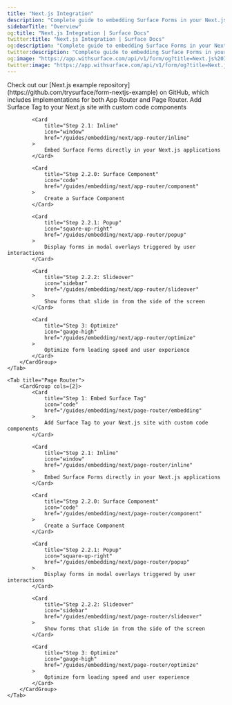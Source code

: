 ```yaml
---
title: "Next.js Integration"
description: "Complete guide to embedding Surface Forms in your Next.js site"
sidebarTitle: "Overview"
og:title: "Next.js Integration | Surface Docs"
twitter:title: "Next.js Integration | Surface Docs"
og:description: "Complete guide to embedding Surface Forms in your Next.js site"
twitter:description: "Complete guide to embedding Surface Forms in your Next.js site"
og:image: "https://app.withsurface.com/api/v1/form/og?title=Next.js%20Integration"
twitter:image: "https://app.withsurface.com/api/v1/form/og?title=Next.js%20Integration"
---
```


<Info>
    Check out our [Next.js example repository](https://github.com/trysurface/form-nextjs-example) on GitHub, which includes implementations for both App Router and Page Router.
</Info>

<Tabs>
    <Tab title="App Router">
        <CardGroup cols={2}>
            <Card
                title="Step 1: Embed Surface Tag"
                icon="code"
                href="/guides/embedding/next/app-router/embedding"
            >
                Add Surface Tag to your Next.js site with custom code components
            </Card>

            <Card
                title="Step 2.1: Inline"
                icon="window"
                href="/guides/embedding/next/app-router/inline"
            >
                Embed Surface Forms directly in your Next.js applications
            </Card>

            <Card
                title="Step 2.2.0: Surface Component"
                icon="code"
                href="/guides/embedding/next/app-router/component"
            >
                Create a Surface Component
            </Card>

            <Card
                title="Step 2.2.1: Popup"
                icon="square-up-right"
                href="/guides/embedding/next/app-router/popup"
            >
                Display forms in modal overlays triggered by user interactions
            </Card>

            <Card
                title="Step 2.2.2: Slideover"
                icon="sidebar"
                href="/guides/embedding/next/app-router/slideover"
            >
                Show forms that slide in from the side of the screen
            </Card>

            <Card
                title="Step 3: Optimize"
                icon="gauge-high"
                href="/guides/embedding/next/app-router/optimize"
            >
                Optimize form loading speed and user experience
            </Card>
        </CardGroup>
    </Tab>

    <Tab title="Page Router">
        <CardGroup cols={2}>
            <Card
                title="Step 1: Embed Surface Tag"
                icon="code"
                href="/guides/embedding/next/page-router/embedding"
            >
                Add Surface Tag to your Next.js site with custom code components
            </Card>

            <Card
                title="Step 2.1: Inline"
                icon="window"
                href="/guides/embedding/next/page-router/inline"
            >
                Embed Surface Forms directly in your Next.js applications
            </Card>

            <Card
                title="Step 2.2.0: Surface Component"
                icon="code"
                href="/guides/embedding/next/page-router/component"
            >
                Create a Surface Component
            </Card>

            <Card
                title="Step 2.2.1: Popup"
                icon="square-up-right"
                href="/guides/embedding/next/page-router/popup"
            >
                Display forms in modal overlays triggered by user interactions
            </Card>

            <Card
                title="Step 2.2.2: Slideover"
                icon="sidebar"
                href="/guides/embedding/next/page-router/slideover"
            >
                Show forms that slide in from the side of the screen
            </Card>

            <Card
                title="Step 3: Optimize"
                icon="gauge-high"
                href="/guides/embedding/next/page-router/optimize"
            >
                Optimize form loading speed and user experience
            </Card>
        </CardGroup>
    </Tab>
</Tabs>
